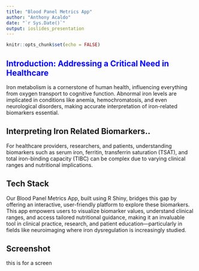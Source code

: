 ---
title: "Blood Panel Metrics App"
author: "Anthony Acaldo"
date: "`r Sys.Date()`"
output: ioslides_presentation
---

```{r setup, include=FALSE}
knitr::opts_chunk$set(echo = FALSE)
```


## <span style="color:blue">Introduction: Addressing a Critical Need in Healthcare</span>


Iron metabolism is a cornerstone of human health, influencing everything from oxygen transport to cognitive function. Abnormal iron levels are implicated in conditions like anemia, hemochromatosis, and even neurological disorders, making accurate interpretation of iron-related biomarkers essential. 

## Interpreting Iron Related Biomarkers..

For healthcare providers, researchers, and patients, understanding biomarkers such as serum iron, ferritin, transferrin saturation (TSAT), and total iron-binding capacity (TIBC) can be complex due to varying clinical ranges and nutritional implications. 

## Tech Stack 

Our Blood Panel Metrics App, built using R Shiny, bridges this gap by offering an interactive, user-friendly platform to explore these biomarkers. This app empowers users to visualize biomarker values, understand clinical ranges, and access tailored nutritional guidance, making it an invaluable tool in clinical practice, research, and patient education—particularly in fields like neuroimaging where iron dysregulation is increasingly studied.

## Screenshot

this is for a screen




